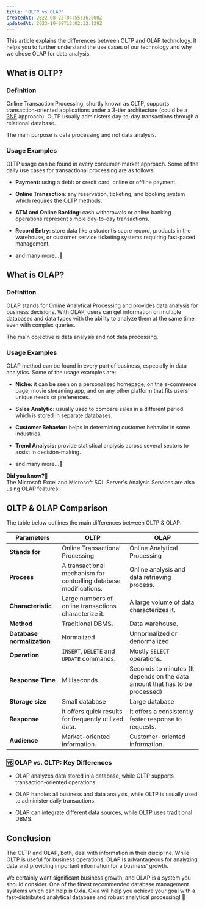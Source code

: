 ```yaml
---
title: 'OLTP vs OLAP'
createdAt: 2022-08-22T04:55:36.000Z
updatedAt: 2023-10-09T13:02:32.129Z
---
```


This article explains the differences between OLTP and OLAP technology. It helps you to further understand the use cases of our technology and why we chose OLAP for data analysis.

## What is OLTP?

### Definition

Online Transaction Processing, shortly known as OLTP, supports transaction-oriented applications under a 3-tier architecture (could be a [3NF](https://en.wikipedia.org/wiki/Third_normal_form) approach). OLTP usually administers day-to-day transactions through a relational database.

<Check>The main purpose is data processing and not data analysis. </Check>

### Usage Examples

OLTP usage can be found in every consumer-market approach. Some of the daily use cases for transactional processing are as follows:

*   **Payment:** using a debit or credit card, online or offline payment.

*   **Online Transaction**: any reservation, ticketing, and booking system which requires the OLTP methods.

*   **ATM and Online Banking**: cash withdrawals or online banking operations represent simple day-to-day transactions.

*   **Record Entry**: store data like a student’s score record, products in the warehouse, or customer service ticketing systems requiring fast-paced management.&#x20;

*   and many more…💨

## What is OLAP?

### Definition

OLAP stands for Online Analytical Processing and provides data analysis for business decisions. With OLAP, users can get information on multiple databases and data types with the ability to analyze them at the same time, even with complex queries.

<Check>The main objective is data analysis and not data processing.</Check>

### Usage Examples

OLAP method can be found in every part of business, especially in data analytics. Some of the usage examples are:

*   **Niche:** it can be seen on a personalized homepage, on the e-commerce page, movie streaming app, and on any other platform that fits users' unique needs or preferences.

*   **Sales Analytic:** usually used to compare sales in a different period which is stored in separate databases.

*   **Customer Behavior:** helps in determining customer behavior in some industries.

*   **Trend Analysis:** provide statistical analysis across several sectors to assist in decision-making.

*   and many more…💨

<Note>**Did you know?🧐** <br /> The Microsoft Excel and Microsoft SQL Server's Analysis Services are also using OLAP features!</Note>


## OLTP & OLAP Comparison

The table below outlines the main differences between OLTP & OLAP:

| **Parameters**             | **OLTP**                                                          | **OLAP**                                                                    |
| -------------------------- | ----------------------------------------------------------------- | --------------------------------------------------------------------------- |
| **Stands for**             | Online Transactional Processing                                   | Online Analytical Processing                                                |
| **Process**                | A transactional mechanism for controlling database modifications. | Online analysis and data retrieving process.                                |
| **Characteristic**         | Large numbers of online transactions characterize it.             | A large volume of data characterizes it.                                    |
| **Method**                 | Traditional DBMS.                                                 | Data warehouse.                                                             |
| **Database normalization** | Normalized                                                        | Unnormalized or denormalized                                                |
| **Operation**              | `INSERT`, `DELETE` and `UPDATE` commands.                         | Mostly `SELECT` operations.                                                 |
| **Response Time**          | Milliseconds                                                      | Seconds to minutes (It depends on the data amount that has to be processed) |
| **Storage size**           | Small database                                                    | Large database                                                              |
| **Response**               | It offers quick results for frequently utilized data.             | It offers a consistently faster response to requests.                       |
| **Audience**               | Market-oriented information.                                      | Customer-oriented information.                                              |

### 🆚 OLAP vs. OLTP: Key Differences

*   OLAP analyzes data stored in a database, while OLTP supports transaction-oriented operations.

*   OLAP handles all business and data analysis, while OLTP is usually used to administer daily transactions.&#x20;

*   OLAP can integrate different data sources, while OLTP uses traditional DBMS.

## Conclusion

The OLTP and OLAP, both, deal with information in their discipline. While OLTP is useful for business operations, OLAP is advantageous for analyzing data and providing important information for a business’ growth.&#x20;

We certainly want significant business growth, and OLAP is a system you should consider. One of the finest recommended database management systems which can help is Oxla. Oxla will help you achieve your goal with a fast-distributed analytical database and robust analytical processing! 🚀































